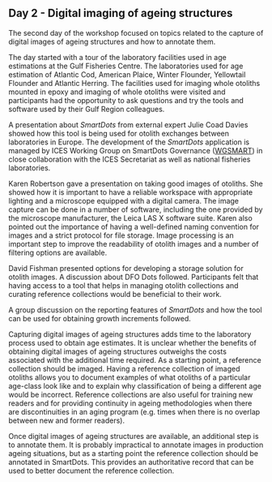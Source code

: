## Day 2 - Digital imaging of ageing structures {#sec:day2}

The second day of the workshop focused on topics related to the capture of digital images of ageing structures and how to annotate them.

The day started with a tour of the laboratory facilities used in age estimations at the Gulf Fisheries Centre. The laboratories used for age estimation of Atlantic Cod, American Plaice, Winter Flounder, Yellowtail Flounder and Atlantic Herring. The facilities used for imaging whole otoliths mounted in epoxy and imaging of whole otoliths were visited and participants had the opportunity to ask questions and try the tools and software used by their Gulf Region colleagues.

A presentation about *SmartDots* from external expert Julie Coad Davies showed how this tool is being used for otolith exchanges between laboratories in Europe. The development of the *SmartDots* application is managed by ICES Working Group on SmartDots Governance ([WGSMART](https://www.ices.dk/community/groups/Pages/WGSMART.aspx)) in close collaboration with the ICES Secretariat as well as national fisheries laboratories. 

Karen Robertson gave a presentation on taking good images of otoliths. She showed how it is important to have a reliable workspace with appropriate lighting and a microscope equipped with a digital camera. The image capture can be done in a number of software, including the one provided by the microscope manufacturer, the Leica LAS X software suite. Karen also pointed out the importance of having a well-defined naming convention for images and a strict protocol for file storage. Image processing is an important step to improve the readability of otolith images and a number of filtering options are available.

David Fishman presented options for developing a storage solution for otolith images. A discussion about DFO Dots followed. Participants felt that having access to a tool that helps in managing otolith collections and curating reference collections would be beneficial to their work.

A group discussion on the reporting features of *SmartDots* and how the tool can be used for obtaining growth increments followed.

Capturing digital images of ageing structures adds time to the laboratory process used to obtain age estimates. It is unclear whether the benefits of obtaining digital images of ageing structures outweighs the costs associated with the additional time required. As a starting point, a reference collection should be imaged. Having a reference collection of imaged otoliths allows you to document examples of what otoliths of a particular age-class look like and to explain why classification of being a different age would be incorrect. Reference collections are also useful for training new readers and for providing continuity in ageing methodologies when there are discontinuities in an aging program (e.g. times when there is no overlap between new and former readers).  

Once digital images of ageing structures are available, an additional step is to annotate them. It is probably impractical to annotate images in production ageing situations, but as a starting point the reference collection should be annotated in SmartDots. This provides an authoritative record that can be used to better document the reference collection.
